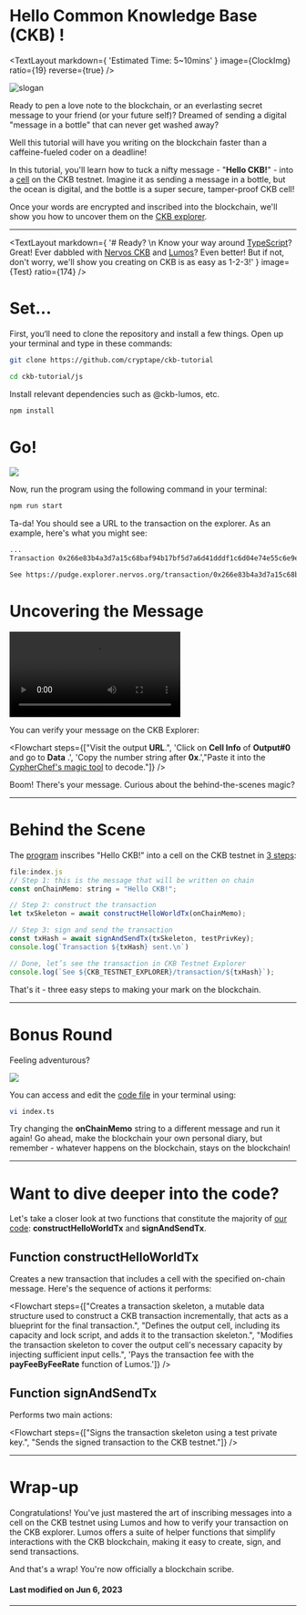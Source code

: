 

# Hello Common Knowledge Base (CKB) !

<TextLayout
    markdown={
        'Estimated Time: 5~10mins'
    }
    image={ClockImg}
    ratio={19}
    reverse={true}
/>

<MarginContainer bottom={32} />

<img src={Slogan} alt="slogan" />

<MarginContainer bottom={32} />

Ready to pen a love note to the blockchain, or an everlasting secret message to your friend (or your future self)? Dreamed of sending a digital "message in a bottle" that can never get washed away?

<MarginContainer bottom={16} />

Well this tutorial will have you writing on the blockchain faster than a caffeine-fueled coder on a deadline!

<MarginContainer bottom={16} />


In this tutorial, you'll learn how to tuck a nifty message - "**Hello CKB!**" - into a [cell](https://docs.nervos.org/docs/reference/cell/) on the CKB testnet. Imagine it as sending a message in a bottle, but the ocean is digital, and the bottle is a super secure, tamper-proof CKB cell!

<MarginContainer bottom={16} />

Once your words are encrypted and inscribed into the blockchain, we'll show you how to uncover them on the [CKB explorer](https://explorer.nervos.org/).


<MarginContainer bottom={96} />

---

<MarginContainer bottom={96} />


<TextLayout
    markdown={
        '# Ready? \n Know your way around [TypeScript](https://www.typescriptlang.org/)? Great! Ever dabbled with [Nervos CKB](https://academy.ckb.dev/courses/basic-theory) and [Lumos](https://github.com/ckb-js/lumos)? Even better! But if not, don\'t worry, we\'ll show you creating on CKB is as easy as 1-2-3!'
    }
    image={Test}
    ratio={174}
/>

<MarginContainer bottom={64} />

# Set...

First, you‘ll need to clone the repository and install a few things. Open up your terminal and type in these commands:


```bash
git clone https://github.com/cryptape/ckb-tutorial
```

```bash
cd ckb-tutorial/js
```
Install relevant dependencies such as @ckb-lumos, etc.


```bash
npm install
```

<MarginContainer bottom={64} />

# Go!

<img src={GoImg} />
<MarginContainer bottom={16} />

Now, run the program using the following command in your terminal:

```bash
npm run start
```

Ta-da! You should see a URL to the transaction on the explorer.
As an example, here's what you might see:

<MarginContainer bottom={16} />


```bash
...
Transaction 0x266e83b4a3d7a15c68baf94b17bf5d7a6d41dddf1c6d04e74e55c6e9e26aef3e sent.

See https://pudge.explorer.nervos.org/transaction/0x266e83b4a3d7a15c68baf94b17bf5d7a6d41dddf1c6d04e74e55c6e9e26aef3e

```

<MarginContainer bottom={64} />


# Uncovering the Message


<video src={UncoveringHelloCkb} controls>
    Your browser does not support the video tag.
</video>

<MarginContainer bottom={16} />

You can verify your message on the CKB Explorer:

<Flowchart steps={["Visit the output **URL**.", 'Click on <span>**Cell Info**</span> of **Output#0** and go to **Data** .', 'Copy the number string after **0x**.',"Paste it into the [CypherChef's magic tool](https://gchq.github.io/CyberChef/#recipe=From_Hex('None')) to decode."]} />

Boom! There's your message. Curious about the behind-the-scenes magic?

<MarginContainer bottom={96} />

---

<MarginContainer bottom={96} />

# Behind the Scene

The [program](https://github.com/cryptape/ckb-tutorial/blob/main/js/index.ts) inscribes "Hello CKB!" into a cell on the CKB testnet in [3 steps](https://github.com/cryptape/ckb-tutorial/blob/2c5e4cfae3d7301b4c1d488446cf440c0436b629/js/index.ts#L146-L154):

<MarginContainer bottom={16} />

[//]: # (<img src={ProcessImg} />)
```javascript
file:index.js
// Step 1: this is the message that will be written on chain
const onChainMemo: string = "Hello CKB!";

// Step 2: construct the transaction
let txSkeleton = await constructHelloWorldTx(onChainMemo);

// Step 3: sign and send the transaction
const txHash = await signAndSendTx(txSkeleton, testPrivKey);
console.log(`Transaction ${txHash} sent.\n`)

// Done, let’s see the transaction in CKB Testnet Explorer
console.log(`See ${CKB_TESTNET_EXPLORER}/transaction/${txHash}`);
```

<MarginContainer bottom={16} />

That's it - three easy steps to making your mark on the blockchain.

<MarginContainer bottom={96} />

---

<MarginContainer bottom={96} />

# Bonus Round

Feeling adventurous?

<img src={WhiteBoard} />

<MarginContainer bottom={16} />

You can access and edit the [code file](https://github.com/Flouse/ckb-tthw/blob/42bf1b5a3566e2d8adf6ef79aad8580de0d79281/js/index.ts#L125-L136) in your terminal using:

```bash
vi index.ts
```

Try changing the **onChainMemo** string to a different message and run it again! Go ahead, make the blockchain your own personal diary, but remember - whatever happens on the blockchain, stays on the blockchain!

<MarginContainer bottom={96} />

---

<MarginContainer bottom={96} />

# Want to dive deeper into the code?

Let's take a closer look at two functions that constitute the majority of [our code](https://github.com/Flouse/ckb-tthw/blob/42bf1b5a3566e2d8adf6ef79aad8580de0d79281/js/index.ts): **constructHelloWorldTx** and **signAndSendTx**.

<MarginContainer bottom={32} />

## Function <span className="tutorial-font-green">constructHelloWorldTx</span>

<MarginContainer bottom={16} />

Creates a new transaction that includes a cell with the specified on-chain message. Here's the sequence of actions it performs:

<Flowchart steps={["Creates a transaction skeleton, a mutable data structure used to construct a CKB transaction incrementally, that acts as a blueprint for the final transaction.", "Defines the output cell, including its capacity and lock script, and adds it to the transaction skeleton.", "Modifies the transaction skeleton to cover the output cell's necessary capacity by injecting sufficient input cells.", 'Pays the transaction fee with the **payFeeByFeeRate** function of Lumos.']} />

<MarginContainer bottom={32} />

## Function <span className="tutorial-font-green">signAndSendTx</span>
<MarginContainer bottom={16} />

Performs two main actions:
<MarginContainer bottom={16} />

<Flowchart steps={["Signs the transaction skeleton using a test private key.", "Sends the signed transaction to the CKB testnet."]} />

<MarginContainer bottom={96} />

---

<MarginContainer bottom={96} />


# Wrap-up

<MarginContainer bottom={32} />

Congratulations! You've just mastered the art of inscribing messages into a cell on the CKB testnet using Lumos and how to verify your transaction on the CKB explorer. Lumos offers a suite of helper functions that simplify interactions with the CKB blockchain, making it easy to create, sign, and send transactions.

<MarginContainer bottom={16} />

And that's a wrap! You're now officially a blockchain scribe.

<MarginContainer bottom={96} />

#### Last modified on Jun 6, 2023

<MarginContainer bottom={32} />

---

<MarginContainer bottom={96} />

<NextPage docName="Multi-purpose NFT" />
<br/>
<br/>
